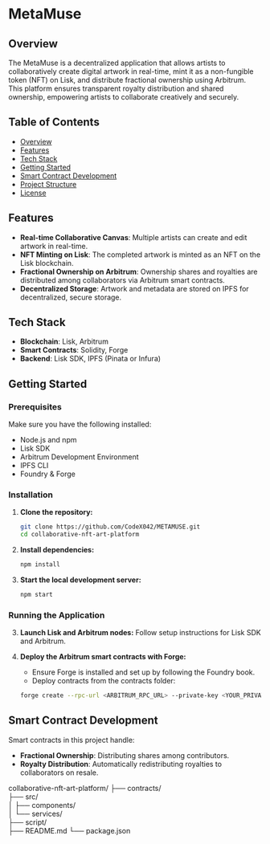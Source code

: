 # MetaMuse

## Overview
The MetaMuse is a decentralized application that allows artists to collaboratively create digital artwork in real-time, mint it as a non-fungible token (NFT) on Lisk, and distribute fractional ownership using Arbitrum. This platform ensures transparent royalty distribution and shared ownership, empowering artists to collaborate creatively and securely.

## Table of Contents
- [Overview](#overview)
- [Features](#features)
- [Tech Stack](#tech-stack)
- [Getting Started](#getting-started)
- [Smart Contract Development](#smart-contract-development)
- [Project Structure](#project-structure)
- [License](#license)

## Features
- **Real-time Collaborative Canvas**: Multiple artists can create and edit artwork in real-time.
- **NFT Minting on Lisk**: The completed artwork is minted as an NFT on the Lisk blockchain.
- **Fractional Ownership on Arbitrum**: Ownership shares and royalties are distributed among collaborators via Arbitrum smart contracts.
- **Decentralized Storage**: Artwork and metadata are stored on IPFS for decentralized, secure storage.

## Tech Stack
- **Blockchain**: Lisk, Arbitrum
- **Smart Contracts**: Solidity, Forge
- **Backend**: Lisk SDK, IPFS (Pinata or Infura)

## Getting Started

### Prerequisites
Make sure you have the following installed:
- Node.js and npm
- Lisk SDK
- Arbitrum Development Environment
- IPFS CLI
- Foundry & Forge

### Installation
1. **Clone the repository:**
   ```bash
   git clone https://github.com/CodeX042/METAMUSE.git
   cd collaborative-nft-art-platform

1. **Install dependencies:**
   ```bash
   npm install

2. **Start the local development server:**
   ```bash
   npm start

### Running the Application

3. **Launch Lisk and Arbitrum nodes:** Follow setup instructions for Lisk SDK and Arbitrum.

4. **Deploy the Arbitrum smart contracts with Forge:**
   - Ensure Forge is installed and set up by following the Foundry book.
   - Deploy contracts from the contracts folder:
   ```bash
   forge create --rpc-url <ARBITRUM_RPC_URL> --private-key <YOUR_PRIVATE_KEY> src/YourContract

## Smart Contract Development

Smart contracts in this project handle:

- **Fractional Ownership**: Distributing shares among contributors.
- **Royalty Distribution**: Automatically redistributing royalties to collaborators on resale.



collaborative-nft-art-platform/
├── contracts/             
├── src/                   
│   ├── components/        
│   └── services/          
├── script/                
├── README.md
└── package.json




